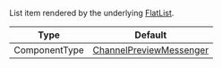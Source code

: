 List item rendered by the underlying [FlatList](https://reactnative.dev/docs/flatlist#required-renderitem).

| Type          | Default                                                                                                    |
| ------------- | ---------------------------------------------------------------------------------------------------------- |
| ComponentType | [ChannelPreviewMessenger](../../../../ui-components/channel-list-components/channel-preview-messenger.mdx) |
